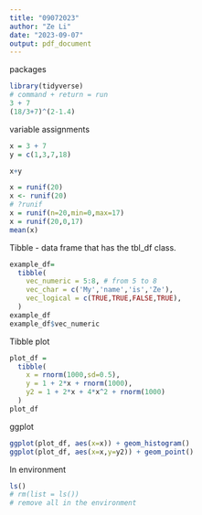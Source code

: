 ```yaml
---
title: "09072023"
author: "Ze Li"
date: "2023-09-07"
output: pdf_document
---
```

packages
```r
library(tidyverse)
# command + return = run
3 + 7
(18/3+7)^(2-1.4)
```

variable assignments
```r
x = 3 + 7
y = c(1,3,7,18)

x+y

x = runif(20)
x <- runif(20)
# ?runif
x = runif(n=20,min=0,max=17)
x = runif(20,0,17)
mean(x)
```

Tibble - data frame that has the tbl_df class.
```r
example_df=
  tibble(
    vec_numeric = 5:8, # from 5 to 8
    vec_char = c('My','name','is','Ze'),
    vec_logical = c(TRUE,TRUE,FALSE,TRUE),
  )
example_df
example_df$vec_numeric
```

Tibble plot
```r
plot_df = 
  tibble(
    x = rnorm(1000,sd=0.5),
    y = 1 + 2*x + rnorm(1000),
    y2 = 1 + 2*x + 4*x^2 + rnorm(1000)
  )
plot_df
```

ggplot
```r
ggplot(plot_df, aes(x=x)) + geom_histogram()
ggplot(plot_df, aes(x=x,y=y2)) + geom_point()
```
In environment
```r
ls()
# rm(list = ls()) 
# remove all in the environment
```



